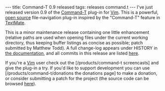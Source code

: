 ---
title: Command-T 0.9 released
tags: releases command.t
---
I've just released version 0.9 of the [[Command-T]] plug-in for [[Vim]]. This is a powerful, [[open source]] file-navigation plug-in inspired by the "Command-T" feature in [[TextMate]].

This is a minor maintenance release containing one little enhancement (relative paths are used when opening files under the current working directory, thus keeping buffer listings as concise as possible; patch submitted by Matthew Todd). A full change-log appears under HISTORY in [http://git.wincent.com/command-t.git/blob/HEAD:/README.txt the documentation], and all commits in this release are listed [http://git.wincent.com/command-t.git/shortlog/refs/tags/0.9 here].

If you're a [[Vim]] user check out the [/products/command-t screencasts] and give the plug-in a try. If you'd like to support development you can use [/products/command-t/donations the donations page] to make a donation, or consider submitting a patch for the project (the source code can be browsed [http://git.wincent.com/command-t.git here]).
